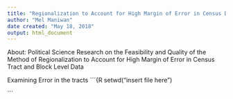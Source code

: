 ```yaml
---
title: "Regionalization to Account for High Margin of Error in Census Data"
author: "Mel Maniwan"
date created: "May 18, 2018"
output: html_document
---
```


About: Political Science Research on the Feasibility and Quality of the Method of Regionalization to Account for High Margin of Error in Census Tract and Block Level Data

Examining Error in the tracts
```{R
setwd("insert file here")

```


